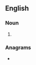 {{also|screw-ups}}
==English==

===Noun===
{{head|en|noun form}}

# {{plural of|screwup|lang=en}}

===Anagrams===
* {{anagrams|en|a=ceprssuw|screws up}}